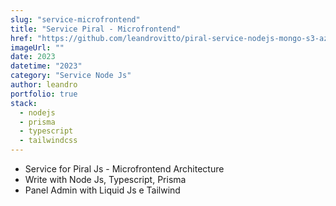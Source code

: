 ```yaml
---
slug: "service-microfrontend"
title: "Service Piral - Microfrontend"
href: "https://github.com/leandrovitto/piral-service-nodejs-mongo-s3-azure"
imageUrl: ""
date: 2023
datetime: "2023"
category: "Service Node Js"
author: leandro
portfolio: true
stack:
  - nodejs
  - prisma
  - typescript
  - tailwindcss 
---
```


- Service for Piral Js - Microfrontend Architecture
- Write with Node Js, Typescript, Prisma
- Panel Admin with Liquid Js e Tailwind